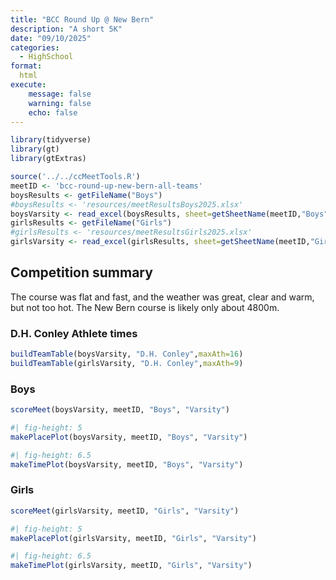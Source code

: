 ```yaml
---
title: "BCC Round Up @ New Bern"
description: "A short 5K"
date: "09/10/2025"
categories:
  - HighSchool
format: 
  html
execute:
    message: false
    warning: false
    echo: false
---
```


```r
library(tidyverse)
library(gt)
library(gtExtras)

source('../../ccMeetTools.R')
meetID <- 'bcc-round-up-new-bern-all-teams'
boysResults <- getFileName("Boys")
#boysResults <- 'resources/meetResultsBoys2025.xlsx'
boysVarsity <- read_excel(boysResults, sheet=getSheetName(meetID,"Boys","Varsity"))
girlsResults <- getFileName("Girls")
#girlsResults <- 'resources/meetResultsGirls2025.xlsx'
girlsVarsity <- read_excel(girlsResults, sheet=getSheetName(meetID,"Girls","Varsity"))
```

## Competition summary
The course was flat and fast, and the weather was great, clear and warm, but not too hot. The New Bern course is likely only about 4800m.

### D.H. Conley Athlete times
```r
buildTeamTable(boysVarsity, "D.H. Conley",maxAth=16)
buildTeamTable(girlsVarsity, "D.H. Conley",maxAth=9)
```

### Boys
```r
scoreMeet(boysVarsity, meetID, "Boys", "Varsity")
```

```r
#| fig-height: 5
makePlacePlot(boysVarsity, meetID, "Boys", "Varsity")
```

```r
#| fig-height: 6.5
makeTimePlot(boysVarsity, meetID, "Boys", "Varsity")
```

### Girls
```r
scoreMeet(girlsVarsity, meetID, "Girls", "Varsity")
```

```r
#| fig-height: 5
makePlacePlot(girlsVarsity, meetID, "Girls", "Varsity")
```

```r
#| fig-height: 6.5
makeTimePlot(girlsVarsity, meetID, "Girls", "Varsity")
```
